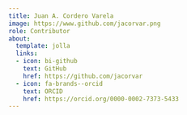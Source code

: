 ```yaml
---
title: Juan A. Cordero Varela
image: https://www.github.com/jacorvar.png
role: Contributor
about:
  template: jolla
  links:
  - icon: bi-github
    text: GitHub
    href: https://github.com/jacorvar
  - icon: fa-brands--orcid
    text: ORCID
    href: https://orcid.org/0000-0002-7373-5433
---
```


